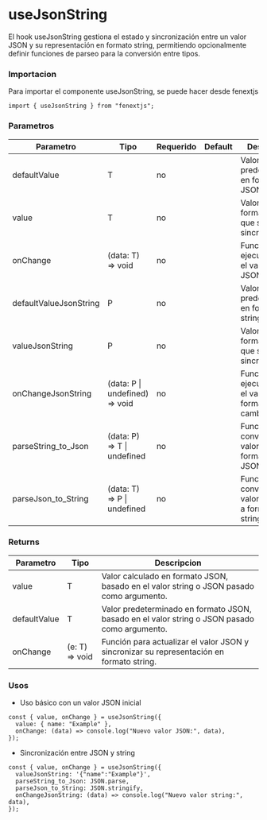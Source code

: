 # useJsonString

El hook useJsonString gestiona el estado y sincronización entre un valor JSON y su representación en formato string, permitiendo opcionalmente definir funciones de parseo para la conversión entre tipos.

### Importacion

Para importar el componente useJsonString, se puede hacer desde fenextjs

```tsx copy
import { useJsonString } from "fenextjs";
```

### Parametros

| Parametro              | Tipo                            | Requerido | Default | Descripcion                                                      |
| ---------------------- | ------------------------------- | --------- | ------- | ---------------------------------------------------------------- |
| defaultValue           | T                               | no        |         | Valor predeterminado en formato JSON.                            |
| value                  | T                               | no        |         | Valor en formato JSON que se desea sincronizar.                  |
| onChange               | (data: T) =\> void              | no        |         | Función que se ejecuta cuando el valor en JSON cambia.           |
| defaultValueJsonString | P                               | no        |         | Valor predeterminado en formato string.                          |
| valueJsonString        | P                               | no        |         | Valor en formato string que se desea sincronizar.                |
| onChangeJsonString     | (data: P \| undefined) =\> void | no        |         | Función que se ejecuta cuando el valor en formato string cambia. |
| parseString_to_Json    | (data: P) =\> T \| undefined    | no        |         | Función que convierte el valor de formato string a JSON.         |
| parseJson_to_String    | (data: T) =\> P \| undefined    | no        |         | Función que convierte el valor de JSON a formato string.         |

### Returns

| Parametro    | Tipo            | Descripcion                                                                                   |
| ------------ | --------------- | --------------------------------------------------------------------------------------------- |
| value        | T               | Valor calculado en formato JSON, basado en el valor string o JSON pasado como argumento.      |
| defaultValue | T               | Valor predeterminado en formato JSON, basado en el valor string o JSON pasado como argumento. |
| onChange     | (e: T) =\> void | Función para actualizar el valor JSON y sincronizar su representación en formato string.      |

### Usos

- Uso básico con un valor JSON inicial

```tsx copy
const { value, onChange } = useJsonString({
  value: { name: "Example" },
  onChange: (data) => console.log("Nuevo valor JSON:", data),
});
```

- Sincronización entre JSON y string

```tsx copy
const { value, onChange } = useJsonString({
  valueJsonString: '{"name":"Example"}',
  parseString_to_Json: JSON.parse,
  parseJson_to_String: JSON.stringify,
  onChangeJsonString: (data) => console.log("Nuevo valor string:", data),
});
```
